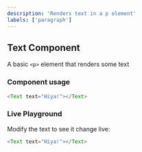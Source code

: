 ```yaml
---
description: 'Renders text in a p element'
labels: ['paragraph']
---
```



## Text Component

A basic `<p>` element that renders some text

### Component usage

```js
<Text text="Hiya!"></Text>
```

### Live Playground

Modify the text to see it change live:

```js live
<Text text="Hiya!"></Text>
```